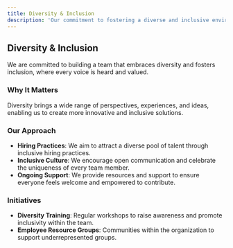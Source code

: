 ```yaml
---
title: Diversity & Inclusion
description: 'Our commitment to fostering a diverse and inclusive environment where everyone is valued and respected.'
---
```


## Diversity & Inclusion

We are committed to building a team that embraces diversity and fosters inclusion, where every voice is heard and valued.

### Why It Matters
Diversity brings a wide range of perspectives, experiences, and ideas, enabling us to create more innovative and inclusive solutions.

### Our Approach
- **Hiring Practices**: We aim to attract a diverse pool of talent through inclusive hiring practices.
- **Inclusive Culture**: We encourage open communication and celebrate the uniqueness of every team member.
- **Ongoing Support**: We provide resources and support to ensure everyone feels welcome and empowered to contribute.

### Initiatives
- **Diversity Training**: Regular workshops to raise awareness and promote inclusivity within the team.
- **Employee Resource Groups**: Communities within the organization to support underrepresented groups.
